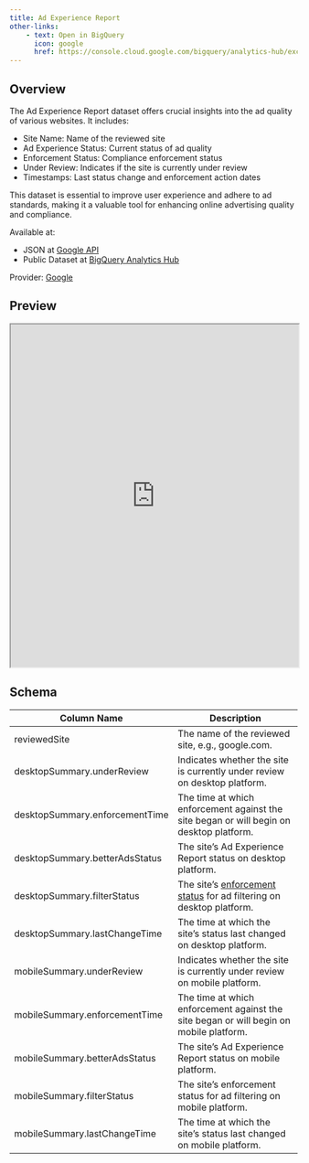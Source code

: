 ```yaml
---
title: Ad Experience Report
other-links:
    - text: Open in BigQuery
      icon: google
      href: https://console.cloud.google.com/bigquery/analytics-hub/exchanges/projects/390347019852/locations/us/dataExchanges/data_hub_186a1c3eafa/listings/ad_experience_report_186a1de7b19
---
```


## Overview

The Ad Experience Report dataset offers crucial insights into the ad quality of various websites. It includes:

- Site Name: Name of the reviewed site
- Ad Experience Status: Current status of ad quality
- Enforcement Status: Compliance enforcement status
- Under Review: Indicates if the site is currently under review
- Timestamps: Last status change and enforcement action dates

This dataset is essential to improve user experience and adhere to ad standards, making it a valuable tool for enhancing online advertising quality and compliance.

Available at:

- JSON at [Google API](https://developers.google.com/ad-experience-report)
- Public Dataset at [BigQuery Analytics Hub](https://console.cloud.google.com/bigquery/analytics-hub/exchanges/projects/390347019852/locations/us/dataExchanges/data_hub_186a1c3eafa/listings/ad_experience_report_186a1de7b19)

Provider: [Google](https://www.google.com/webmasters/tools/ad-experience-unverified)

## Preview

<iframe width="100%" height="600" src="https://lookerstudio.google.com/embed/reporting/6909fab3-b9d3-4f92-b355-b17ab4f07c3e/"></iframe>

## Schema

| Column Name               | Description                                                                                   |
|---------------------------|-----------------------------------------------------------------------------------------------|
| reviewedSite             | The name of the reviewed site, e.g., google.com.                                            |
| desktopSummary.underReview         | Indicates whether the site is currently under review on desktop platform.                     |
| desktopSummary.enforcementTime     | The time at which enforcement against the site began or will begin on desktop platform.       |
| desktopSummary.betterAdsStatus     | The site's Ad Experience Report status on desktop platform.                                  |
| desktopSummary.filterStatus        | The site's [enforcement status](https://support.google.com/webtools/answer/7308033) for ad filtering on desktop platform.                          |
| desktopSummary.lastChangeTime      | The time at which the site's status last changed on desktop platform.                        |
| mobileSummary.underReview          | Indicates whether the site is currently under review on mobile platform.                      |
| mobileSummary.enforcementTime      | The time at which enforcement against the site began or will begin on mobile platform.        |
| mobileSummary.betterAdsStatus      | The site's Ad Experience Report status on mobile platform.                                   |
| mobileSummary.filterStatus         | The site's enforcement status for ad filtering on mobile platform.                           |
| mobileSummary.lastChangeTime       | The time at which the site's status last changed on mobile platform.                         |
